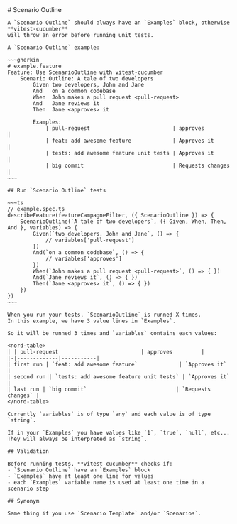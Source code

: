 
<Layout title="Scenario Outline">
	# Scenario Outline

    A `Scenario Outline` should always have an `Examples` block, otherwise **vitest-cucumber**
    will throw an error before running unit tests.

    A `Scenario Outline` example:

    ~~~gherkin
    # example.feature
    Feature: Use ScenarioOutline with vitest-cucumber
        Scenario Outline: A tale of two developers
            Given two developers, John and Jane
            And   on a common codebase
            When  John makes a pull request <pull-request>
            And   Jane reviews it
            Then  Jane <approves> it

            Examples:
                | pull-request                          | approves         |
                | feat: add awesome feature             | Approves it      |
                | tests: add awesome feature unit tests | Approves it      |
                | big commit                            | Requests changes |
    ~~~

    ## Run `Scenario Outline` tests

    ~~~ts
    // example.spec.ts
    describeFeature(featureCampagneFilter, ({ ScenarioOutline }) => {
        ScenarioOutline(`A tale of two developers`, ({ Given, When, Then, And }, variables) => {
            Given(`two developers, John and Jane`, () => {
                // variables['pull-request']
            })
            And(`on a common codebase`, () => {
                // variables['approves']
            })
            When(`John makes a pull request <pull-request>`, () => { })
            And(`Jane reviews it`, () => { })
            Then(`Jane <approves> it`, () => { })
        })
    })
    ~~~

    When you run your tests, `ScenarioOutline` is runned X times.
    In this example, we have 3 value lines in `Examples`.

    So it will be runned 3 times and `variables` contains each values:

    <nord-table>
    | | pull-request                          | approves         |
    |-|-------------|-----------|
    | first run | `feat: add awesome feature`             | `Approves it`      |
    | second run | `tests: add awesome feature unit tests` | `Approves it`      |
    | last run | `big commit`                            | `Requests changes` |
    </nord-table>

    Currently `variables` is of type `any` and each value is of type `string`.

    If in your `Examples` you have values like `1`, `true`, `null`, etc...
    They will always be interpreted as `string`.

    ## Validation

    Before running tests, **vitest-cucumber** checks if: 
    - `Scenario Outline` have an `Examples` block
    - `Examples` have at least one line for values
    - each `Examples` variable name is used at least one time in a scenario step

    ## Synonym

    Same thing if you use `Scenario Template` and/or `Scenarios`.
</Layout>
